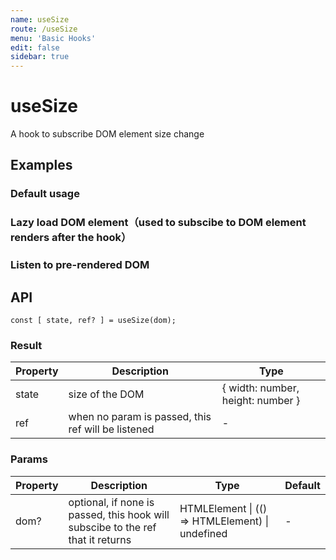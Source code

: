 ```yaml
---
name: useSize
route: /useSize
menu: 'Basic Hooks'
edit: false
sidebar: true
---
```






# useSize

A hook to subscribe DOM element size change

## Examples

### Default usage

<JackBox tsCode={Demo1Tsx} jsCode={Demo1Jsx} demoName='Default usage' description='using ref to listen to size change'>
  <Demo1 />
</JackBox>

### Lazy load DOM element（used to subscibe to DOM element renders after the hook）

<JackBox tsCode={Demo2Tsx} jsCode={Demo2Jsx} demoName='Lazy load DOM element（used to subscibe to dom element renders after the hook）' description='pass in a function that returns the DOM element'>
  <Demo2 />
</JackBox>

### Listen to pre-rendered DOM

<JackBox tsCode={Demo3Tsx} jsCode={Demo3Jsx} demoName='Listen to pre-rendered DOM' description='pass in the DOM element itself'>
  <Demo3 />
</JackBox>

## API

```
const [ state, ref? ] = useSize(dom);
```

### Result

| Property | Description                                         | Type                 |
|----------|------------------------------------------|------------|
| state  | size of the DOM                             | { width: number, height: number }    |
| ref     | when no param is passed, this ref will be listened      | -        |

### Params

| Property | Description                                                        | Type                   | Default |
|---------|----------------------------------------------|------------------------|--------|
| dom? | optional, if none is passed, this hook will subscibe to the ref that it returns  | HTMLElement \| (() => HTMLElement) \| undefined | -      |